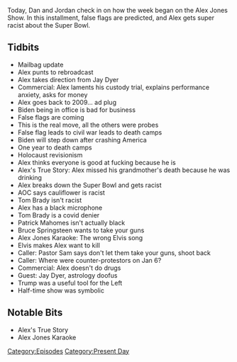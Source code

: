 {{Episode
    | title           = February 8, 2021
    | caption         = [https://knowledgefight.libsyn.com/529-february-8-2021 Listen to this episode on Libsyn]
    | episodeNumber   = 529
    | length          = 01:26:15
    | airDate         = February 10, 2021
    | coverageDate    = February 8, 2021
    | episodeType     = [[:Category:Present Day|Present Day]]
    | appearance      = [[Bruce Springsteen]], [[Jay Dyer]], [[Alexandria Ocasio-Cortez]], [[Tom Brady]], [[Patrick Mahomes]], [[Pastor Sam]]
    | oocDrop         = Burn in hell, Bruce Springsteen
    | previousEpisode = [[528: 2021 Super Bowl Commercial Spectacular]]
    | nextEpisode     = [[530: February 10-11, 2021]]
}}

{{Stub}}

Today, Dan and Jordan check in on how the week began on the Alex Jones Show. In this installment, false flags are predicted, and Alex gets super racist about the Super Bowl.

==Tidbits==

*Mailbag update
*Alex punts to rebroadcast
*Alex takes direction from Jay Dyer
*Commercial: Alex laments his custody trial, explains performance anxiety, asks for money
*Alex goes back to 2009... ad plug
*Biden being in office is bad for business
*False flags are coming
*This is the real move, all the others were probes
*False flag leads to civil war leads to death camps
*Biden will step down after crashing America
*One year to death camps
*Holocaust revisionism
*Alex thinks everyone is good at fucking because he is
*Alex's True Story: Alex missed his grandmother's death because he was drinking
*Alex breaks down the Super Bowl and gets racist
*AOC says cauliflower is racist
*Tom Brady isn't racist
*Alex has a black microphone
*Tom Brady is a covid denier
*Patrick Mahomes isn't actually black
*Bruce Springsteen wants to take your guns
*Alex Jones Karaoke: The wrong Elvis song
*Elvis makes Alex want to kill
*Caller: Pastor Sam says don't let them take your guns, shoot back
*Caller: Where were counter-protestors on Jan 6?
*Commercial: Alex doesn't do drugs
*Guest: Jay Dyer, astrology doofus
*Trump was a useful tool for the Left
*Half-time show was symbolic

==Notable Bits==

*Alex's True Story
*Alex Jones Karaoke

[[Category:Episodes]]
[[Category:Present Day]]
